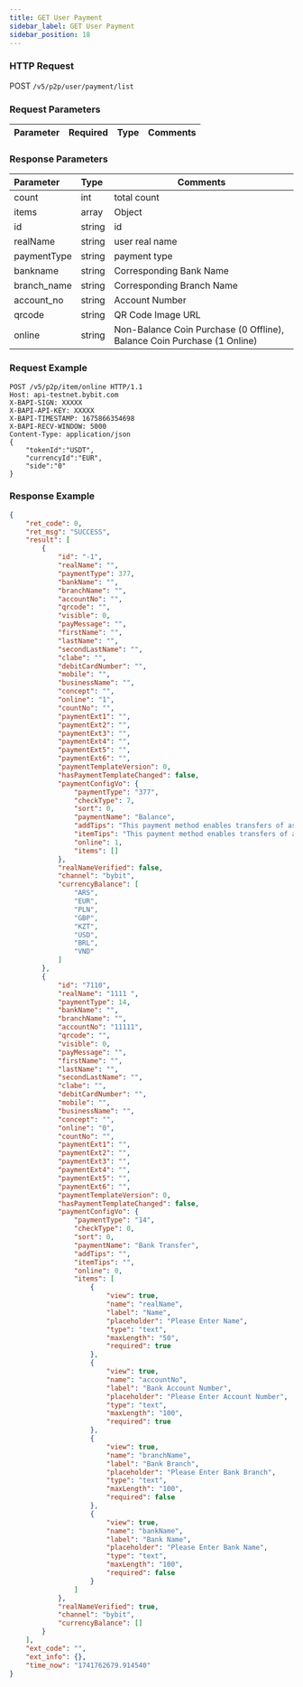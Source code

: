 ```yaml
---
title: GET User Payment
sidebar_label: GET User Payment
sidebar_position: 18
---
```


### HTTP Request
POST `/v5/p2p/user/payment/list`

### Request Parameters
| Parameter | Required | Type | Comments|
|:----- |:-------|:-----|------ |

### Response Parameters
| Parameter | Type | Comments|
|:----- |:-----|----- |
|count |int |total count |
|items |array |Object |
|id |string |id|
|realName |string |user real name|
|paymentType |string |payment type|
|bankname |string |Corresponding Bank Name|
|branch_name |string |Corresponding Branch Name|
|account_no |string |Account Number|
|qrcode |string |QR Code Image URL|
|online |string |Non-Balance Coin Purchase (0 Offline), Balance Coin Purchase (1 Online)|

### Request Example

```http
POST /v5/p2p/item/online HTTP/1.1
Host: api-testnet.bybit.com
X-BAPI-SIGN: XXXXX
X-BAPI-API-KEY: XXXXX
X-BAPI-TIMESTAMP: 1675866354698
X-BAPI-RECV-WINDOW: 5000
Content-Type: application/json
{
    "tokenId":"USDT",
    "currencyId":"EUR",
    "side":"0"
}
```

### Response Example

```json
{
    "ret_code": 0,
    "ret_msg": "SUCCESS",
    "result": [
        {
            "id": "-1",
            "realName": "",
            "paymentType": 377,
            "bankName": "",
            "branchName": "",
            "accountNo": "",
            "qrcode": "",
            "visible": 0,
            "payMessage": "",
            "firstName": "",
            "lastName": "",
            "secondLastName": "",
            "clabe": "",
            "debitCardNumber": "",
            "mobile": "",
            "businessName": "",
            "concept": "",
            "online": "1",
            "countNo": "",
            "paymentExt1": "",
            "paymentExt2": "",
            "paymentExt3": "",
            "paymentExt4": "",
            "paymentExt5": "",
            "paymentExt6": "",
            "paymentTemplateVersion": 0,
            "hasPaymentTemplateChanged": false,
            "paymentConfigVo": {
                "paymentType": "377",
                "checkType": 7,
                "sort": 0,
                "paymentName": "Balance",
                "addTips": "This payment method enables transfers of assets in the Funding Account between Bybit users. Please make sure you have sufficient funds before initiating a purchase.",
                "itemTips": "This payment method enables transfers of assets in the Funding Account between Bybit users. Please make sure you have sufficient funds before initiating a purchase.",
                "online": 1,
                "items": []
            },
            "realNameVerified": false,
            "channel": "bybit",
            "currencyBalance": [
                "ARS",
                "EUR",
                "PLN",
                "GBP",
                "KZT",
                "USD",
                "BRL",
                "VND"
            ]
        },
        {
            "id": "7110",
            "realName": "1111 ",
            "paymentType": 14,
            "bankName": "",
            "branchName": "",
            "accountNo": "11111",
            "qrcode": "",
            "visible": 0,
            "payMessage": "",
            "firstName": "",
            "lastName": "",
            "secondLastName": "",
            "clabe": "",
            "debitCardNumber": "",
            "mobile": "",
            "businessName": "",
            "concept": "",
            "online": "0",
            "countNo": "",
            "paymentExt1": "",
            "paymentExt2": "",
            "paymentExt3": "",
            "paymentExt4": "",
            "paymentExt5": "",
            "paymentExt6": "",
            "paymentTemplateVersion": 0,
            "hasPaymentTemplateChanged": false,
            "paymentConfigVo": {
                "paymentType": "14",
                "checkType": 0,
                "sort": 0,
                "paymentName": "Bank Transfer",
                "addTips": "",
                "itemTips": "",
                "online": 0,
                "items": [
                    {
                        "view": true,
                        "name": "realName",
                        "label": "Name",
                        "placeholder": "Please Enter Name",
                        "type": "text",
                        "maxLength": "50",
                        "required": true
                    },
                    {
                        "view": true,
                        "name": "accountNo",
                        "label": "Bank Account Number",
                        "placeholder": "Please Enter Account Number",
                        "type": "text",
                        "maxLength": "100",
                        "required": true
                    },
                    {
                        "view": true,
                        "name": "branchName",
                        "label": "Bank Branch",
                        "placeholder": "Please Enter Bank Branch",
                        "type": "text",
                        "maxLength": "100",
                        "required": false
                    },
                    {
                        "view": true,
                        "name": "bankName",
                        "label": "Bank Name",
                        "placeholder": "Please Enter Bank Name",
                        "type": "text",
                        "maxLength": "100",
                        "required": false
                    }
                ]
            },
            "realNameVerified": true,
            "channel": "bybit",
            "currencyBalance": []
        }
    ],
    "ext_code": "",
    "ext_info": {},
    "time_now": "1741762679.914540"
}
```
